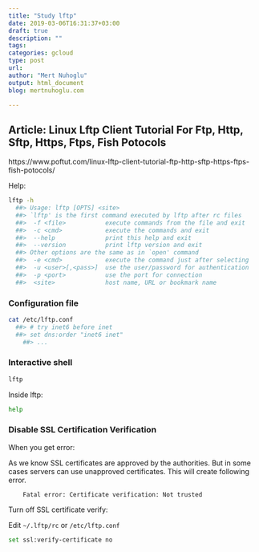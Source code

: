 ```yaml
---
title: "Study lftp"
date: 2019-03-06T16:31:37+03:00 
draft: true
description: ""
tags:
categories: gcloud
type: post
url:
author: "Mert Nuhoglu"
output: html_document
blog: mertnuhoglu.com

---
```


## Article: Linux Lftp Client Tutorial For Ftp, Http, Sftp, Https, Ftps, Fish Potocols

https://www.poftut.com/linux-lftp-client-tutorial-ftp-http-sftp-https-ftps-fish-potocols/

Help:

``` bash
lftp -h
  ##> Usage: lftp [OPTS] <site>
  ##> `lftp' is the first command executed by lftp after rc files
  ##>  -f <file>           execute commands from the file and exit
  ##>  -c <cmd>            execute the commands and exit
  ##>  --help              print this help and exit
  ##>  --version           print lftp version and exit
  ##> Other options are the same as in `open' command
  ##>  -e <cmd>            execute the command just after selecting
  ##>  -u <user>[,<pass>]  use the user/password for authentication
  ##>  -p <port>           use the port for connection
  ##>  <site>              host name, URL or bookmark name
``` 

### Configuration file

``` bash
cat /etc/lftp.conf 
  ##> # try inet6 before inet
  ##> set dns:order "inet6 inet"
	##> ...
``` 

### Interactive shell

``` bash
lftp
``` 

Inside lftp:

``` bash
help
``` 

### Disable SSL Certification Verification

When you get error:

As we know SSL certificates are approved by the authorities. But in some cases servers can use unapproved certificates. This will create following error.

		Fatal error: Certificate verification: Not trusted

Turn off SSL certificate verify:

Edit `~/.lftp/rc` or `/etc/lftp.conf`

``` bash
set ssl:verify-certificate no
``` 


